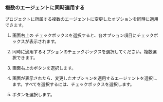 ### 複数のエージェントに同時適用する

プロジェクトに所属する複数のエージェントに変更したオプションを同時に適用できます。

1. 画面右上の<Cmdname sid="applying_multiple_type" className="uitext" replace="ITM06005" /> チェックボックスを選択すると、各オプション項目にチェックボックスが表示されます。

2. 同時に適用するオプションのチェックボックスを選択してください。複数選択できます。

3. 画面右上の<Cmdname sid="apply" className="uitext" />ボタンを選択します。

4. <Cmdname sid="applying_type" className="uitext" replace="ITM06005" />画面が表示されたら、変更したオプションを適用するエージェントを選択します。すべてを選択するには、<Cmdname sid="select_all" className="uitext" />チェックボックスを選択します。

   <ImgLang img='multiple-apply-agent.png' desc='' />

5. <Cmdname sid="apply" className="uitext" />ボタンを選択します。
